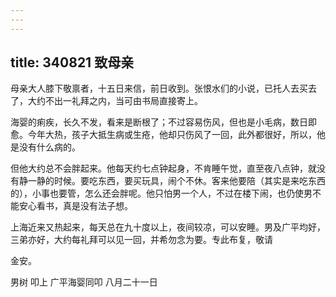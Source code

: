 ```yaml
---
---
---
```

title: 340821 致母亲
---




母亲大人膝下敬禀者，十五日来信，前日收到。张恨水们的小说，已托人去买去了，大约不出一礼拜之内，当可由书局直接寄上。

海婴的痢疾，长久不发，看来是断根了；不过容易伤风，但也是小毛病，数日即愈。今年大热，孩子大抵生病或生疮，他却只伤风了一回，此外都很好，所以，他是没有什么病的。

但他大约总不会胖起来。他每天约七点钟起身，不肯睡午觉，直至夜八点钟，就没有静一静的时候。要吃东西，要买玩具，闹个不休。客来他要陪（其实是来吃东西的），小事也要管，怎么还会胖呢。他只怕男一个人，不过在楼下闹，也仍使男不能安心看书，真是没有法子想。

上海近来又热起来，每天总在九十度以上，夜间较凉，可以安睡。男及广平均好，三弟亦好，大约每礼拜可以见一回，并希勿念为要。专此布复，敬请

金安。

男树 叩上 广平海婴同叩 八月二十一日